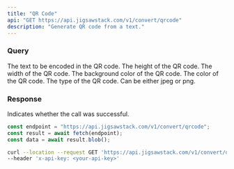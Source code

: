 ```yaml
---
title: "QR Code"
api: "GET https://api.jigsawstack.com/v1/convert/qrcode"
description: "Generate QR code from a text."
---
```


### Query

<ParamField query="text" type="string" required>
  The text to be encoded in the QR code.
</ParamField>

<ParamField query="height" type="string" default="512">
  The height of the QR code.
</ParamField>

<ParamField query="width" type="string" default="512">
  The width of the QR code.
</ParamField>

<ParamField query="background_color" type="string" default="#fff">
  The background color of the QR code.
</ParamField>

<ParamField query="qr_color" type="string" default="#000000ff">
  The color of the QR code.
</ParamField>

<ParamField query="type" type="string" default="jpeg">
  The type of the QR code. Can be either jpeg or png.
</ParamField>

<Snippet file="header.mdx" />

### Response

<ResponseField name="success" type="boolean">
  Indicates whether the call was successful.
</ResponseField>

<RequestExample>

```javascript Node.js
const endpoint = "https://api.jigsawstack.com/v1/convert/qrcode";
const result = await fetch(endpoint);
const data = await result.blob();
```

```bash cURL
curl --location --request GET 'https://api.jigsawstack.com/v1/convert/qrcode' \
--header 'x-api-key: <your-api-key>'
```

</RequestExample>

<ResponseExample>

</ResponseExample>
